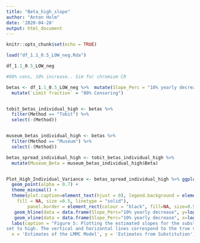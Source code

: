 ```yaml
---
title: "Beta_high_slope"
author: "Anton Holm"
date: '2020-04-28'
output: html_document
---
```


```r
knitr::opts_chunk$set(echo = TRUE)
```

```r
load("df_1.1_0.5_LOW_neg.Rda")

df_1.1_0.5_LOW_neg

#80% cens, 10% increase.. Sim for chromium CR

betas <- df_1.1_0.5_LOW_neg %>%  mutate(Slope_Perc = "10% yearly decrease") %>% 
  mutate(`Limit fraction` = "80% Censoring")


tobit_betas_individual_high <- betas %>% 
  filter(Method == "Tobit") %>% 
  select(-(Method))


museum_betas_individual_high <- betas %>% 
  filter(Method == "Museum") %>% 
  select(-(Method))

betas_spread_individual_high <- tobit_betas_individual_high %>% 
  mutate(Museum_Beta = museum_betas_individual_high$Beta)


Plot_High_Individual_Variance <- betas_spread_individual_high %>% ggplot(aes(x=Beta, y=Museum_Beta)) +
  geom_point(alpha = 0.7) + 
  theme_minimal() +
  theme(plot.caption=element_text(hjust = 0), legend.background = element_rect(color = "black", 
    fill = NA, size =0.5, linetype = "solid"),
        panel.border = element_rect(colour = "black", fill=NA, size=0.5),legend.title = element_text(color = "black", size = 8), legend.position = "top")+ 
   geom_hline(data = data.frame(Slope_Perc="10% yearly decrease", y=log(0.9)), mapping=aes(yintercept=y)) +
   geom_vline(data = data.frame(Slope_Perc="10% yearly decrease", x=log(0.9)), mapping=aes(xintercept=x)) +
  labs(caption = "Figure 5: Plotting the estimated slopes for the substitution method and the LMMC model against eachother having the variance of individual specimens
set to high. The vertical and horizontal lines correspond to the true value of the slope.",
  x = 'Estimates of the LMMC Model', y = 'Estimates from Substitution')
```
